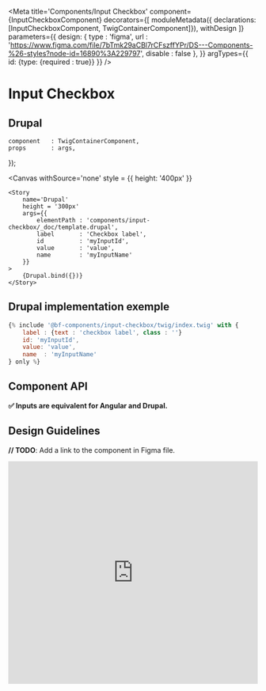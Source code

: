 
<Meta
    title='Components/Input Checkbox'
    component={InputCheckboxComponent}
    decorators={[
        moduleMetadata({ declarations: [InputCheckboxComponent, TwigContainerComponent]}),
        withDesign
    ]}
    parameters={{
        design: {
            type    : 'figma',
            url     : 'https://www.figma.com/file/7bTmk29aCBl7rCFszffYPr/DS---Components-%26-styles?node-id=16890%3A229797',
            disable : false
        },
    }}
    argTypes={{
        id: {type: {required : true}}
    }}
/>

# Input Checkbox

## Drupal

    component   : TwigContainerComponent,
    props       : args,
});

<Canvas
    withSource='none'
    style = {{ height: '400px' }}
>
    <Story
        name='Drupal'
        height = '300px'
        args={{
            elementPath : 'components/input-checkbox/_doc/template.drupal',
            label       : 'Checkbox label',
            id          : 'myInputId',
            value       : 'value',
            name        : 'myInputName'
        }}
    >
        {Drupal.bind({})}
    </Story>
</Canvas>


## Drupal implementation exemple

```jsx
{% include '@bf-components/input-checkbox/twig/index.twig' with {
    label : {text : 'checkbox label', class : ''}
    id: 'myInputId',
    value: 'value',
    name  : 'myInputName'
} only %}

```

## Component API

**✅ Inputs are equivalent for Angular and Drupal.**

<Props of={InputCheckboxComponent} />


## Design Guidelines

**// TODO**: Add a link to the component in Figma file.

<iframe width='100%' height='450' src='https://www.figma.com/embed?embed_host=share&url=https%3A%2F%2Fwww.figma.com%2Ffile%2F7bTmk29aCBl7rCFszffYPr%2FDS---Components-%2526-styles%3Fnode-id%3D16890%253A229797
' frameBorder='0' allowFullScreen></iframe>